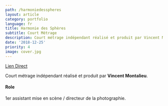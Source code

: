 ```yaml
---
path: /harmoniedesspheres
layout: article
category: portfolio
language: fr
title: Harmonie des Sphères
subtitle: Court Métrage
description: Court métrage indépendant réalisé et produit par Vincent Montalieu
date: '2018-12-25'
priority: 4
image: cover.jpg
---
```


<ResponsiveIframe
  width="1920"
  height="1080"
  src="https://www.youtube.com/embed/W2fsqEoim-o?rel=0"
/>

[Lien Direct](https://www.youtube.com/watch?v=W2fsqEoim-o)

Court métrage indépendant réalisé et produit par **Vincent Montalieu**.

#### Role

1er assistant mise en scène / directeur de la photographie.
